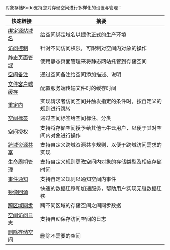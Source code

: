 对象存储Kodo支持您对存储空间进行多样化的设置与管理：

|快速链接|摘要|
|-|-|
|[绑定源站域名](/kodo/development_guidelines/8622/dev-the-binding-source-domain-name)|给空间绑定域名以提供正式的生产环境|
|[访问控制](/kodo/development_guidelines/8603/dev-access-control)|针对不同访问权限，可限制对空间内对象的操作|
|[静态页面管理](/kodo/development_guidelines/8604/a-static-page-management)|使用静态页面管理来将静态网站托管到存储空间|
|[空间备注](/kodo/development_guidelines/12137/space-note)|通过空间备注给空间添加描述、说明|
|[文件客户端缓存](/kodo/development_guidelines/8605/dev-file-the-client-cache)|配置服务端传输文件时的缓存时间|
|[重定向](/kodo/development_guidelines/12261/redirection)|实现请求者访问空间并触发指定的条件时，按⾃定义的规则进⾏跳转
|[空间标签](/kodo/development_guidelines/8607/dev-space-label)|通过空间标签给空间标注、分类|
|[空间授权](/kodo/development_guidelines/8606/dev-authorization-of-the-space)|支持将存储空间授予给其他七牛云用户，以便于其对空间内对象进行操作|
|[跨域资源共享](/kodo/development_guidelines/8608/dev-cross-domain-resource-sharing)|支持自定义跨域资源共享规则，以便于跨域访问需求的实现|
|[生命周期管理](/kodo/development_guidelines/8609/dev-life-cycle-management)|支持自定义规则更改空间内对象的存储类型及相应存储时间|
|[事件通知](/kodo/development_guidelines/8610/dev-event-notification)|支持自定义规则以通知空间内事件|
|[镜像回源](/kodo/development_guidelines/8611/dev-the-mirror-back-to-the-source)|快速的数据迁移和加速服务，帮助用户实现无缝数据迁移|
|[跨区域同步](/kodo/development_guidelines/8613/dev-cross-regional-synchronization)|跨不同区域的存储空间之间同步数据|
|[空间访问日志](/kodo/development_guidelines/8614/space-access-log)|支持自动保存访问空间的日志|
|[删除存储空间](/kodo/development_guidelines/8601/dev-delete-the-space)|删除不需要的空间|